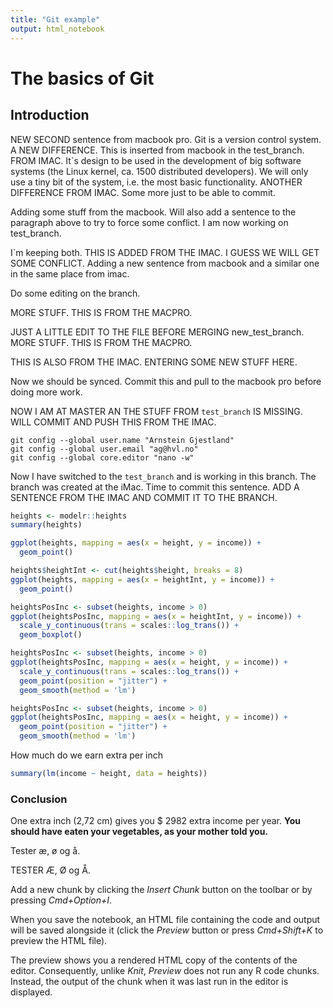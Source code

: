 ```yaml
---
title: "Git example"
output: html_notebook
---
```


# The basics of Git

## Introduction

NEW SECOND sentence from macbook pro. 
Git is a version control system. A NEW DIFFERENCE. 
This is inserted from macbook in the test_branch. FROM IMAC. 
It`s design to be used in the development of big software systems (the Linux kernel, ca. 1500 distributed developers). 
We will only use a tiny bit of the system, i.e. the most basic functionality. 
ANOTHER DIFFERENCE FROM IMAC. Some more just to be able to commit.

Adding some stuff from the macbook. Will also add a sentence to the paragraph above to try to force some conflict. I am now working on test_branch.

I`m keeping both.
THIS IS ADDED FROM THE IMAC. I GUESS WE WILL GET SOME CONFLICT.
Adding a new sentence from macbook and a similar one in the same place from imac.

Do some editing on the branch.

MORE STUFF. THIS IS FROM THE MACPRO. 

JUST A LITTLE EDIT TO THE FILE BEFORE MERGING new_test_branch.
MORE STUFF. THIS IS FROM THE MACPRO.

THIS IS ALSO FROM THE IMAC. ENTERING SOME NEW STUFF HERE.

Now we should be synced. Commit this and pull to the macbook pro before doing more work.

NOW I AM AT MASTER AN THE STUFF FROM `test_branch` IS MISSING. WILL COMMIT AND PUSH THIS FROM THE IMAC.

```
git config --global user.name "Arnstein Gjestland"
git config --global user.email "ag@hvl.no"
git config --global core.editor "nano -w"
```

Now I have switched to the `test_branch` and is working in this branch. The branch was created at the iMac. Time to commit this sentence. ADD A SENTENCE FROM THE IMAC AND COMMIT IT TO THE BRANCH.

```r
heights <- modelr::heights
summary(heights)
```

```r
ggplot(heights, mapping = aes(x = height, y = income)) +
  geom_point()
```

```r
heights$heightInt <- cut(heights$height, breaks = 8)
ggplot(heights, mapping = aes(x = heightInt, y = income)) +
  geom_point()
```

```r
heightsPosInc <- subset(heights, income > 0)
ggplot(heightsPosInc, mapping = aes(x = heightInt, y = income)) +
  scale_y_continuous(trans = scales::log_trans()) +
  geom_boxplot()
```

```r
heightsPosInc <- subset(heights, income > 0)
ggplot(heightsPosInc, mapping = aes(x = height, y = income)) +
  scale_y_continuous(trans = scales::log_trans()) +
  geom_point(position = "jitter") +
  geom_smooth(method = 'lm')
```

```r
heightsPosInc <- subset(heights, income > 0)
ggplot(heightsPosInc, mapping = aes(x = height, y = income)) +
  geom_point(position = "jitter") +
  geom_smooth(method = 'lm')
```

How much do we earn extra per inch

```r
summary(lm(income ~ height, data = heights))
```

### Conclusion

One extra inch (2,72 cm) gives you \$ 2982 extra income per year. **You should have eaten your vegetables, as your mother told you.**





Tester æ, ø og å.

TESTER Æ, Ø og Å.

Add a new chunk by clicking the *Insert Chunk* button on the toolbar or by pressing *Cmd+Option+I*.

When you save the notebook, an HTML file containing the code and output will be saved alongside it (click the *Preview* button or press *Cmd+Shift+K* to preview the HTML file). 

The preview shows you a rendered HTML copy of the contents of the editor. Consequently, unlike *Knit*, *Preview* does not run any R code chunks. Instead, the output of the chunk when it was last run in the editor is displayed.


